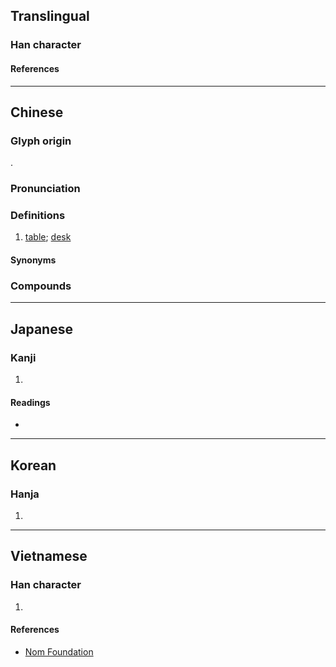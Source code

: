 {{also|枱|台}}
{{character info}}
==Translingual==

===Han character===
{{Han char|rn=75|rad=木|as=14|sn=18|four=44914|canj=DGRG|ids=⿰木臺}}

====References====
{{Han ref|kx=0558.200|dkj=15718|dj=0947.170|hdz=21306.060|uh=6AAF}}

----

==Chinese==
{{zh-forms|s=台|t2=枱}}

===Glyph origin===
{{Han etym}}
{{Han compound|木|臺|ls=psc|c1=s|c2=p}}.

===Pronunciation===
{{zh-pron
|m=tái
|c=toi4,toi4-2
|h=pfs=thòi
|j=tai1
|mn=tâi
|w=3de
|mc=y
|oc=y
|ma=
|cat=n
}}

===Definitions===
{{zh-hanzi}}

# [[table]]; [[desk]] {{zh-mw|c:張}}

====Synonyms====
{{zh-dial|桌子}}

===Compounds===
{{zh-der|檯子|上檯|彈子檯|寫字檯|彈珠檯|坐檯|坐檯子|吧檯|檯球|揩檯抹凳|櫃檯|櫃檯委託|折檯|捶檯拍凳|檯燈|檯面上|檯曆|檯面|檯布|跑檯子|翻檯|轉檯|領檯|配膳檯|擺上檯|餐檯}}

----

==Japanese==

===Kanji===
{{ja-kanji|grade=|rs=木14}}

# {{rfdef|ja|sort=木14}}

====Readings====
* {{ja-readings|on=[[たい]] (tai), [[だい]] (dai)|kun=[[つくえ]] (tsukue)}}

----

==Korean==

===Hanja===
{{ko-hanja|hangeul=대|eumhun=|rv=dae|mr=tae|y=tay}}

# {{rfdef|ko|sort=木14}}

----

==Vietnamese==

===Han character===
{{vi-readings|rs=木14|reading=đài}}

# {{rfdef|vi|sort=木14}}

====References====
* [http://nomfoundation.org/common/nom_details.php?codepoint=6aaf Nom Foundation]